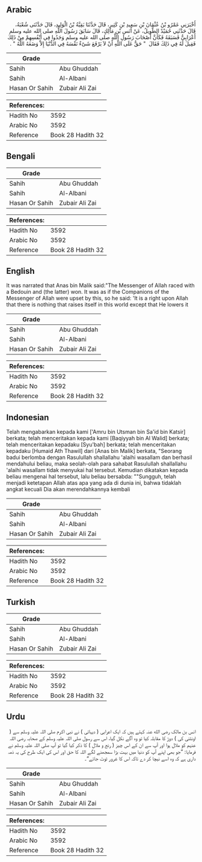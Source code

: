 ## Arabic


<div dir="rtl" lang="ar" style={{fontSize:'larger',backgroundColor:'#f8f9fa',padding:20}}>
أَخْبَرَنِي عَمْرُو بْنُ عُثْمَانَ بْنِ سَعِيدِ بْنِ كَثِيرٍ، قَالَ حَدَّثَنَا بَقِيَّةُ بْنُ الْوَلِيدِ، قَالَ حَدَّثَنَى شُعْبَةُ، قَالَ حَدَّثَنِي حُمَيْدٌ الطَّوِيلُ، عَنْ أَنَسِ بْنِ مَالِكٍ، قَالَ سَابَقَ رَسُولَ اللَّهِ صلى الله عليه وسلم أَعْرَابِيٌّ فَسَبَقَهُ فَكَأَنَّ أَصْحَابَ رَسُولِ اللَّهِ صلى الله عليه وسلم وَجَدُوا فِي أَنْفُسِهِمْ مِنْ ذَلِكَ فَقِيلَ لَهُ فِي ذَلِكَ فَقَالَ ‏ "‏ حَقٌّ عَلَى اللَّهِ أَنْ لاَ يَرْفَعَ شَىْءٌ نَفْسَهُ فِي الدُّنْيَا إِلاَّ وَضَعَهُ اللَّهُ ‏"‏ ‏.‏
</div>
<div style={{backgroundColor:'#f8f9fa',padding:20, marginBottom: 10}}><table> <thead> <tr> <th>Grade</th> <th></th> </tr> </thead> <tbody> <tr><td>Sahih</td><td>Abu Ghuddah</td></tr><tr><td>Sahih</td><td>Al-Albani</td></tr><tr><td>Hasan Or Sahih</td><td>Zubair Ali Zai</td></tr></tbody></table><table> <thead> <tr> <th>References:</th> <th></th> </tr> </thead> <tbody><tr><td>Hadith No</td><td>3592</td></tr><tr><td>Arabic No</td><td>3592</td></tr><tr><td>Reference</td><td>Book 28 Hadith 32</td></tr></tbody></table></div>

## Bengali


<div dir="ltr" lang="bn" style={{fontSize:'larger',backgroundColor:'#f8f9fa',padding:20}}>

</div>
<div style={{backgroundColor:'#f8f9fa',padding:20, marginBottom: 10}}><table> <thead> <tr> <th>Grade</th> <th></th> </tr> </thead> <tbody> <tr><td>Sahih</td><td>Abu Ghuddah</td></tr><tr><td>Sahih</td><td>Al-Albani</td></tr><tr><td>Hasan Or Sahih</td><td>Zubair Ali Zai</td></tr></tbody></table><table> <thead> <tr> <th>References:</th> <th></th> </tr> </thead> <tbody><tr><td>Hadith No</td><td>3592</td></tr><tr><td>Arabic No</td><td>3592</td></tr><tr><td>Reference</td><td>Book 28 Hadith 32</td></tr></tbody></table></div>

## English


<div dir="ltr" lang="en" style={{fontSize:'larger',backgroundColor:'#f8f9fa',padding:20}}>
It was narrated that Anas bin Malik said:"The Messenger of Allah raced with a Bedouin and (the latter) won. It was as if the Companions of the Messenger of Allah were upset by this, so he said: 'It is a right upon Allah that there is nothing that raises itself in this world except that He lowers it
</div>
<div style={{backgroundColor:'#f8f9fa',padding:20, marginBottom: 10}}><table> <thead> <tr> <th>Grade</th> <th></th> </tr> </thead> <tbody> <tr><td>Sahih</td><td>Abu Ghuddah</td></tr><tr><td>Sahih</td><td>Al-Albani</td></tr><tr><td>Hasan Or Sahih</td><td>Zubair Ali Zai</td></tr></tbody></table><table> <thead> <tr> <th>References:</th> <th></th> </tr> </thead> <tbody><tr><td>Hadith No</td><td>3592</td></tr><tr><td>Arabic No</td><td>3592</td></tr><tr><td>Reference</td><td>Book 28 Hadith 32</td></tr></tbody></table></div>

## Indonesian


<div dir="ltr" lang="id" style={{fontSize:'larger',backgroundColor:'#f8f9fa',padding:20}}>
Telah mengabarkan kepada kami ['Amru bin Utsman bin Sa'id bin Katsir] berkata; telah menceritakan kepada kami [Baqiyyah bin Al Walid] berkata; telah menceritakan kepadaku [Syu'bah] berkata; telah menceritakan kepadaku [Humaid Ath Thawil] dari [Anas bin Malik] berkata, "Seorang badui berlomba dengan Rasulullah shallallahu 'alaihi wasallam dan berhasil mendahului beliau, maka seolah-olah para sahabat Rasulullah shallallahu 'alaihi wasallam tidak menyukai hal tersebut. Kemudian dikatakan kepada beliau mengenai hal tersebut, lalu beliau bersabda: ""Sungguh, telah menjadi ketetapan Allah atas apa yang ada di dunia ini, bahwa tidaklah angkat kecuali Dia akan merendahkannya kembali
</div>
<div style={{backgroundColor:'#f8f9fa',padding:20, marginBottom: 10}}><table> <thead> <tr> <th>Grade</th> <th></th> </tr> </thead> <tbody> <tr><td>Sahih</td><td>Abu Ghuddah</td></tr><tr><td>Sahih</td><td>Al-Albani</td></tr><tr><td>Hasan Or Sahih</td><td>Zubair Ali Zai</td></tr></tbody></table><table> <thead> <tr> <th>References:</th> <th></th> </tr> </thead> <tbody><tr><td>Hadith No</td><td>3592</td></tr><tr><td>Arabic No</td><td>3592</td></tr><tr><td>Reference</td><td>Book 28 Hadith 32</td></tr></tbody></table></div>

## Turkish


<div dir="ltr" lang="tr" style={{fontSize:'larger',backgroundColor:'#f8f9fa',padding:20}}>

</div>
<div style={{backgroundColor:'#f8f9fa',padding:20, marginBottom: 10}}><table> <thead> <tr> <th>Grade</th> <th></th> </tr> </thead> <tbody> <tr><td>Sahih</td><td>Abu Ghuddah</td></tr><tr><td>Sahih</td><td>Al-Albani</td></tr><tr><td>Hasan Or Sahih</td><td>Zubair Ali Zai</td></tr></tbody></table><table> <thead> <tr> <th>References:</th> <th></th> </tr> </thead> <tbody><tr><td>Hadith No</td><td>3592</td></tr><tr><td>Arabic No</td><td>3592</td></tr><tr><td>Reference</td><td>Book 28 Hadith 32</td></tr></tbody></table></div>

## Urdu


<div dir="rtl" lang="ur" style={{fontSize:'larger',backgroundColor:'#f8f9fa',padding:20}}>
انس بن مالک رضی الله عنہ کہتے ہیں کہ ایک اعرابی ( دیہاتی ) نے نبی اکرم صلی اللہ علیہ وسلم سے ( اونٹنی کی ) دوڑ کا مقابلہ کیا تو وہ آگے نکل گیا، اس سے رسول صلی اللہ علیہ وسلم کے صحابہ رضی اللہ عنہم کو ملال ہوا اور آپ سے ان کے اس چیز ( رنج و ملال ) کا ذکر کیا گیا تو آپ صلی اللہ علیہ وسلم نے فرمایا: ”جو بھی اپنے آپ کو دنیا میں بہت بڑا سمجھنے لگے اللہ کا حق اور اس کی ایک طرح کی یہ ذمہ داری ہے کہ وہ اسے نیچا کر دے تاکہ اس کا غرور ٹوٹ جائے“۔
</div>
<div style={{backgroundColor:'#f8f9fa',padding:20, marginBottom: 10}}><table> <thead> <tr> <th>Grade</th> <th></th> </tr> </thead> <tbody> <tr><td>Sahih</td><td>Abu Ghuddah</td></tr><tr><td>Sahih</td><td>Al-Albani</td></tr><tr><td>Hasan Or Sahih</td><td>Zubair Ali Zai</td></tr></tbody></table><table> <thead> <tr> <th>References:</th> <th></th> </tr> </thead> <tbody><tr><td>Hadith No</td><td>3592</td></tr><tr><td>Arabic No</td><td>3592</td></tr><tr><td>Reference</td><td>Book 28 Hadith 32</td></tr></tbody></table></div>